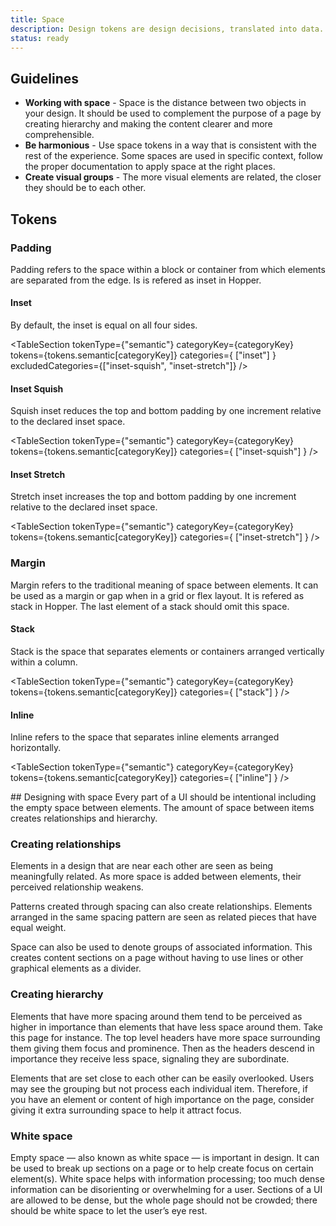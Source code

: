 ```yaml
---
title: Space
description: Design tokens are design decisions, translated into data. Explore the semantic space design tokens.
status: ready
---
```


## Guidelines

- **Working with space** - Space is the distance between two objects in your design. It should be used to complement the purpose of a page by creating hierarchy and making the content clearer and more comprehensible.
- **Be harmonious** - Use space tokens in a way that is consistent with the rest of the experience. Some spaces are used in specific context, follow the proper documentation to apply space at the right places.
- **Create visual groups** - The more visual elements are related, the closer they should be to each other.


## Tokens

### Padding

Padding refers to the space within a block or container from which elements are separated from the edge. Is is refered as inset in Hopper.

#### Inset

By default, the inset is equal on all four sides.

<TableSection tokenType={"semantic"} categoryKey={categoryKey} tokens={tokens.semantic[categoryKey]} categories={
    ["inset"]
} excludedCategories={["inset-squish", "inset-stretch"]} />

#### Inset Squish

Squish inset reduces the top and bottom padding by one increment relative to the declared inset space.

<TableSection tokenType={"semantic"} categoryKey={categoryKey} tokens={tokens.semantic[categoryKey]} categories={
    ["inset-squish"]
} />

#### Inset Stretch

Stretch inset increases the top and bottom padding by one increment relative to the declared inset space.

<TableSection tokenType={"semantic"} categoryKey={categoryKey} tokens={tokens.semantic[categoryKey]} categories={
    ["inset-stretch"]
} />

### Margin

Margin refers to the traditional meaning of space between elements. It can be used as a margin or gap when in a grid or flex layout. It is refered as stack in Hopper. The last element of a stack should omit this space.

#### Stack

Stack is the space that separates elements or containers arranged vertically within a column.

<TableSection tokenType={"semantic"} categoryKey={categoryKey} tokens={tokens.semantic[categoryKey]} categories={
    ["stack"]
} />

#### Inline

Inline refers to the space that separates inline elements arranged horizontally.

<TableSection tokenType={"semantic"} categoryKey={categoryKey} tokens={tokens.semantic[categoryKey]} categories={
    ["inline"]
} />

<FeatureFlag flag="ai">
## Designing with space
Every part of a UI should be intentional including the empty space between elements. The amount of space between items creates relationships and hierarchy.

### Creating relationships
Elements in a design that are near each other are seen as being meaningfully related. As more space is added between elements, their perceived relationship weakens.

Patterns created through spacing can also create relationships. Elements arranged in the same spacing pattern are seen as related pieces that have equal weight.

Space can also be used to denote groups of associated information. This creates content sections on a page without having to use lines or other graphical elements as a divider.

### Creating hierarchy
Elements that have more spacing around them tend to be perceived as higher in importance than elements that have less space around them.
Take this page for instance. The top level headers have more space surrounding them giving them focus and prominence.
Then as the headers descend in importance they receive less space, signaling they are subordinate.

Elements that are set close to each other can be easily overlooked. Users may see the grouping but not process each individual item.
Therefore, if you have an element or content of high importance on the page, consider giving it extra surrounding space to help it attract focus.

### White space
Empty space — also known as white space — is important in design. It can be used to break up sections on a page or to help create focus on certain element(s).
White space helps with information processing; too much dense information can be disorienting or overwhelming for a user.
Sections of a UI are allowed to be dense, but the whole page should not be crowded; there should be white space to let the user’s eye rest.
</FeatureFlag>
